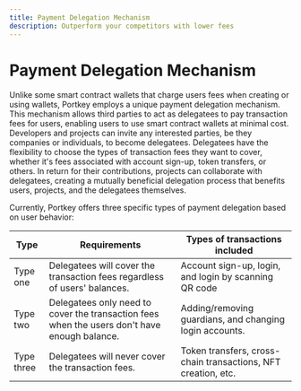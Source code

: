 ```yaml
---
title: Payment Delegation Mechanism
description: Outperform your competitors with lower fees
---
```


# Payment Delegation Mechanism

Unlike some smart contract wallets that charge users fees when creating or using wallets, Portkey employs a unique payment delegation mechanism. This mechanism allows third parties to act as delegatees to pay transaction fees for users, enabling users to use smart contract wallets at minimal cost. Developers and projects can invite any interested parties, be they companies or individuals, to become delegatees. Delegatees have the flexibility to choose the types of transaction fees they want to cover, whether it's fees associated with account sign-up, token transfers, or others. In return for their contributions, projects can collaborate with delegatees, creating a mutually beneficial delegation process that benefits users, projects, and the delegatees themselves.

Currently, Portkey offers three specific types of payment delegation based on user behavior:

| Type       | Requirements                                                                                 | Types of transactions included                                |
| ---------- | -------------------------------------------------------------------------------------------- | ------------------------------------------------------------- |
| Type one   | Delegatees will cover the transaction fees regardless of users' balances.                    | Account sign-up, login, and login by scanning QR code         |
| Type two   | Delegatees only need to cover the transaction fees when the users don't have enough balance. | Adding/removing guardians, and changing login accounts.       |
| Type three | Delegatees will never cover the transaction fees.                                            | Token transfers, cross-chain transactions, NFT creation, etc. |
